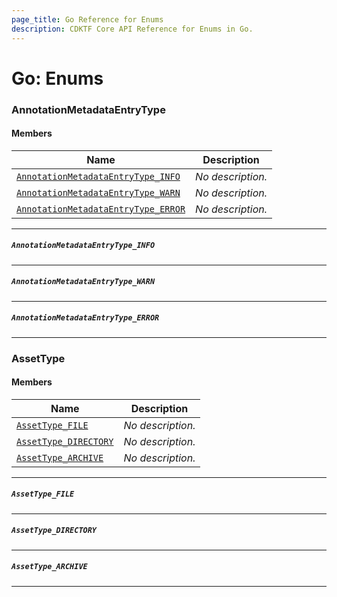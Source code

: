 ```yaml
---
page_title: Go Reference for Enums
description: CDKTF Core API Reference for Enums in Go.
---
```


<!-- This file is generated through yarn generate-docs -->

# Go: Enums <a name="Enums" id="Enums"></a>

### AnnotationMetadataEntryType <a name="AnnotationMetadataEntryType" id="cdktf.AnnotationMetadataEntryType"></a>

#### Members <a name="Members" id="Members"></a>

| **Name**                                                                                              | **Description**   |
| ----------------------------------------------------------------------------------------------------- | ----------------- |
| <code><a href="#cdktf.AnnotationMetadataEntryType.INFO">AnnotationMetadataEntryType_INFO</a></code>   | _No description._ |
| <code><a href="#cdktf.AnnotationMetadataEntryType.WARN">AnnotationMetadataEntryType_WARN</a></code>   | _No description._ |
| <code><a href="#cdktf.AnnotationMetadataEntryType.ERROR">AnnotationMetadataEntryType_ERROR</a></code> | _No description._ |

---

##### `AnnotationMetadataEntryType_INFO` <a name="AnnotationMetadataEntryType_INFO" id="cdktf.AnnotationMetadataEntryType.INFO"></a>

---

##### `AnnotationMetadataEntryType_WARN` <a name="AnnotationMetadataEntryType_WARN" id="cdktf.AnnotationMetadataEntryType.WARN"></a>

---

##### `AnnotationMetadataEntryType_ERROR` <a name="AnnotationMetadataEntryType_ERROR" id="cdktf.AnnotationMetadataEntryType.ERROR"></a>

---

### AssetType <a name="AssetType" id="cdktf.AssetType"></a>

#### Members <a name="Members" id="Members"></a>

| **Name**                                                                  | **Description**   |
| ------------------------------------------------------------------------- | ----------------- |
| <code><a href="#cdktf.AssetType.FILE">AssetType_FILE</a></code>           | _No description._ |
| <code><a href="#cdktf.AssetType.DIRECTORY">AssetType_DIRECTORY</a></code> | _No description._ |
| <code><a href="#cdktf.AssetType.ARCHIVE">AssetType_ARCHIVE</a></code>     | _No description._ |

---

##### `AssetType_FILE` <a name="AssetType_FILE" id="cdktf.AssetType.FILE"></a>

---

##### `AssetType_DIRECTORY` <a name="AssetType_DIRECTORY" id="cdktf.AssetType.DIRECTORY"></a>

---

##### `AssetType_ARCHIVE` <a name="AssetType_ARCHIVE" id="cdktf.AssetType.ARCHIVE"></a>

---